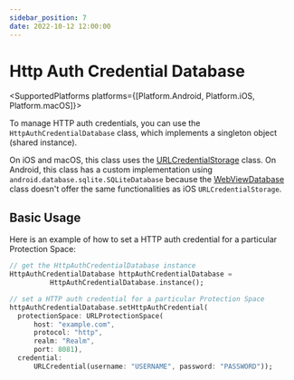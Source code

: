 ```yaml
---
sidebar_position: 7
date: 2022-10-12 12:00:00
---
```



# Http Auth Credential Database

<SupportedPlatforms
    platforms={[Platform.Android, Platform.iOS, Platform.macOS]}></SupportedPlatforms>

To manage HTTP auth credentials, you can use the `HttpAuthCredentialDatabase` class, which implements a singleton object (shared instance).

On iOS and macOS, this class uses the [URLCredentialStorage](https://developer.apple.com/documentation/foundation/urlcredentialstorage) class. On Android, this class has a custom implementation using `android.database.sqlite.SQLiteDatabase` because the [WebViewDatabase](https://developer.android.com/reference/android/webkit/WebViewDatabase) class doesn't offer the same functionalities as iOS `URLCredentialStorage`.

## Basic Usage

Here is an example of how to set a HTTP auth credential for a particular Protection Space:

```dart
// get the HttpAuthCredentialDatabase instance
HttpAuthCredentialDatabase httpAuthCredentialDatabase =
          HttpAuthCredentialDatabase.instance();

// set a HTTP auth credential for a particular Protection Space
httpAuthCredentialDatabase.setHttpAuthCredential(
  protectionSpace: URLProtectionSpace(
      host: "example.com",
      protocol: "http",
      realm: "Realm",
      port: 8081),
  credential:
      URLCredential(username: "USERNAME", password: "PASSWORD"));
```
